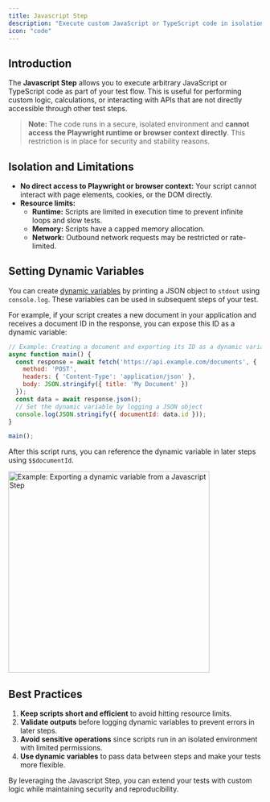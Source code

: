 ```yaml
---
title: Javascript Step
description: "Execute custom JavaScript or TypeScript code in isolation during your test flow."
icon: "code"
---
```


## Introduction

The **Javascript Step** allows you to execute arbitrary JavaScript or TypeScript code as part of your test flow. This is useful for performing custom logic, calculations, or interacting with APIs that are not directly accessible through other test steps.

> **Note:** The code runs in a secure, isolated environment and **cannot access the Playwright runtime or browser context directly**. This restriction is in place for security and stability reasons.

## Isolation and Limitations

- **No direct access to Playwright or browser context:** Your script cannot interact with page elements, cookies, or the DOM directly.
- **Resource limits:**
  - **Runtime:** Scripts are limited in execution time to prevent infinite loops and slow tests.
  - **Memory:** Scripts have a capped memory allocation.
  - **Network:** Outbound network requests may be restricted or rate-limited.

## Setting Dynamic Variables

You can create [dynamic variables](/advanced/variables) by printing a JSON object to `stdout` using `console.log`. These variables can be used in subsequent steps of your test.

For example, if your script creates a new document in your application and receives a document ID in the response, you can expose this ID as a dynamic variable:

```js
// Example: Creating a document and exporting its ID as a dynamic variable
async function main() {
  const response = await fetch('https://api.example.com/documents', {
    method: 'POST',
    headers: { 'Content-Type': 'application/json' },
    body: JSON.stringify({ title: 'My Document' })
  });
  const data = await response.json();
  // Set the dynamic variable by logging a JSON object
  console.log(JSON.stringify({ documentId: data.id }));
}

main();
```

After this script runs, you can reference the dynamic variable in later steps using `$$documentId`.

<Frame caption="Example: Exporting a dynamic variable from a Javascript Step">
  <img
    src="/images/advanced/js-step-navigate.png"
    alt="Example: Exporting a dynamic variable from a Javascript Step"
    width="400"
  />
</Frame>

## Best Practices

1. **Keep scripts short and efficient** to avoid hitting resource limits.
2. **Validate outputs** before logging dynamic variables to prevent errors in later steps.
3. **Avoid sensitive operations** since scripts run in an isolated environment with limited permissions.
4. **Use dynamic variables** to pass data between steps and make your tests more flexible.

By leveraging the Javascript Step, you can extend your tests with custom logic while maintaining security and reproducibility.
